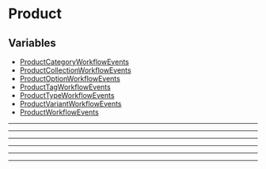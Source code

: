 
# Product

## Variables

- [ProductCategoryWorkflowEvents](../Product/variables/utils.Product.ProductCategoryWorkflowEvents/page.mdx)
- [ProductCollectionWorkflowEvents](../Product/variables/utils.Product.ProductCollectionWorkflowEvents/page.mdx)
- [ProductOptionWorkflowEvents](../Product/variables/utils.Product.ProductOptionWorkflowEvents/page.mdx)
- [ProductTagWorkflowEvents](../Product/variables/utils.Product.ProductTagWorkflowEvents/page.mdx)
- [ProductTypeWorkflowEvents](../Product/variables/utils.Product.ProductTypeWorkflowEvents/page.mdx)
- [ProductVariantWorkflowEvents](../Product/variables/utils.Product.ProductVariantWorkflowEvents/page.mdx)
- [ProductWorkflowEvents](../Product/variables/utils.Product.ProductWorkflowEvents/page.mdx)

___

___

___

___

___

___
